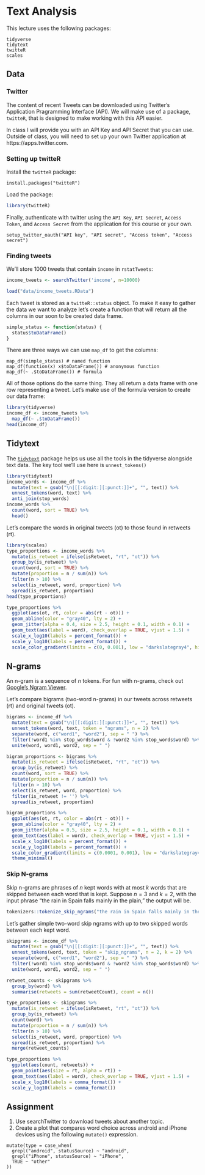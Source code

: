 # Text Analysis {#nlp}

This lecture uses the following packages:
```
tidyverse
tidytext
twitteR
scales
```

## Data

### Twitter

The content of recent Tweets can be downloaded using Twitter's Application Pragramming Interface (API).
We will make use of a package, `twitteR`, that is designed to make working with this API easier.

In class I will provide you with an API Key and API Secret that you can use. Outside of class, you
will need to set up your own Twitter application at https://apps.twitter.com.

### Setting up twitteR

Install the `twitteR` package:
```
install.packages("twitteR")
```

Load the package:
```r
library(twitteR)
```

Finally, authenticate with twitter using the `API Key`, `API Secret`, `Access Token`, and `Access Secret` 
from the application for this course or your own.
```
setup_twitter_oauth("API key", "API secret", "Access token", "Access secret")
 ```

### Finding tweets

We'll store 1000 tweets that contain `income` in `rstatTweets`:
```r
income_tweets <- searchTwitter('income', n=10000)
```

```r
load("data/income_tweets.RData")
```


Each tweet is stored as a `twitteR::status` object. To make it easy to gather
the data we want to analyze let's create a function that will return all
the columns in our soon to be created data frame.

```r
simple_status <- function(status) {
  status$toDataFrame()
}
```

There are three ways we can use `map_df` to get the columns:

```
map_df(simple_status) # named function
map_df(function(x) x$toDataFrame()) # anonymous function
map_df(~ .$toDataFrame()) # formula
```

All of those options do the same thing. They all return a data frame with one
row representing a tweet. Let's make use of the formula version to create our data frame:
```r
library(tidyverse)
income_df <- income_tweets %>%
  map_df(~ .$toDataFrame())
head(income_df)
```


## Tidytext

The [`tidytext`](http://tidytextmining.com/) package helps us use all the tools in
the tidyverse alongside text data. The key tool we'll use here is `unnest_tokens()`

```r
library(tidytext)
income_words <- income_df %>%
  mutate(text = gsub("\n|[[:digit:][:punct:]]+", "", text)) %>%
  unnest_tokens(word, text) %>%
  anti_join(stop_words)
income_words %>%
  count(word, sort = TRUE) %>%
  head()
```


Let's compare the words in original tweets (ot) to those found in retweets (rt).

```r
library(scales)
type_proportions <- income_words %>%
  mutate(is_retweet = ifelse(isRetweet, "rt", "ot")) %>%
  group_by(is_retweet) %>%
  count(word, sort = TRUE) %>%
  mutate(proportion = n / sum(n)) %>%
  filter(n > 10) %>%
  select(is_retweet, word, proportion) %>%
  spread(is_retweet, proportion) 
head(type_proportions)
```

```r
type_proportions %>%
  ggplot(aes(ot, rt, color = abs(rt - ot))) +
  geom_abline(color = "gray40", lty = 2) +
  geom_jitter(alpha = 0.4, size = 2.5, height = 0.1, width = 0.1) +
  geom_text(aes(label = word), check_overlap = TRUE, vjust = 1.5) + 
  scale_x_log10(labels = percent_format()) +
  scale_y_log10(labels = percent_format()) +
  scale_color_gradient(limits = c(0, 0.001), low = "darkslategray4", high = "gray75")
```


## N-grams

An n-gram is a sequence of $n$ tokens. For fun with n-grams, check out [Google's Ngram Viewer](https://books.google.com/ngrams). 

Let's compare bigrams (two-word n-grams) in our tweets across retweets (rt) and original tweets (ot).

```r
bigrams <- income_df %>%
  mutate(text = gsub("\n|[[:digit:][:punct:]]+", "", text)) %>%
  unnest_tokens(word, text, token = "ngrams", n = 2) %>%
  separate(word, c("word1", "word2"), sep = " ") %>%
  filter(!word1 %in% stop_words$word & !word2 %in% stop_words$word) %>%
  unite(word, word1, word2, sep = " ")

bigram_proportions <- bigrams %>%
  mutate(is_retweet = ifelse(isRetweet, "rt", "ot")) %>%
  group_by(is_retweet) %>%
  count(word, sort = TRUE) %>%
  mutate(proportion = n / sum(n)) %>%
  filter(n > 10) %>%
  select(is_retweet, word, proportion) %>%
  filter(is_retweet != '') %>%
  spread(is_retweet, proportion)

bigram_proportions %>%
  ggplot(aes(ot, rt, color = abs(rt - ot))) +
  geom_abline(color = "gray40", lty = 2) +
  geom_jitter(alpha = 0.5, size = 2.5, height = 0.1, width = 0.1) +
  geom_text(aes(label = word), check_overlap = TRUE, vjust = 1.5) + 
  scale_x_log10(labels = percent_format()) +
  scale_y_log10(labels = percent_format()) +
  scale_color_gradient(limits = c(0.0001, 0.001), low = "darkslategray4", high = "gray75") +
  theme_minimal()
```


### Skip N-grams

Skip n-grams are phrases of $n$ kept words with at most $k$ words that are skipped between each 
word that is kept.
Suppose $n=3$ and $k=2$, with the input phrase "the rain in Spain falls mainly in the plain," the output will be.
```r
tokenizers::tokenize_skip_ngrams("the rain in Spain falls mainly in the plain", n = 3, k = 2)
```

Let's gather simple two-word skip ngrams with up to two skipped words between each kept word.

```r
skipgrams <- income_df %>%
  mutate(text = gsub("\n|[[:digit:][:punct:]]+", "", text)) %>%
  unnest_tokens(word, text, token = "skip_ngrams", n = 2, k = 2) %>%
  separate(word, c("word1", "word2"), sep = " ") %>%
  filter(!word1 %in% stop_words$word & !word2 %in% stop_words$word) %>%
  unite(word, word1, word2, sep = " ")
```

```r
retweet_counts <- skipgrams %>%
  group_by(word) %>%
  summarise(retweets = sum(retweetCount), count = n())

type_proportions <- skipgrams %>%
  mutate(is_retweet = ifelse(isRetweet, "rt", "ot")) %>%
  group_by(is_retweet) %>%
  count(word) %>%
  mutate(proportion = n / sum(n)) %>%
  filter(n > 10) %>%
  select(is_retweet, word, proportion) %>%
  spread(is_retweet, proportion) %>%
  merge(retweet_counts)

type_proportions %>%
  ggplot(aes(count, retweets)) +
  geom_point(aes(size = rt, alpha = rt)) +
  geom_text(aes(label = word), check_overlap = TRUE, vjust = 1.5) + 
  scale_x_log10(labels = comma_format()) +
  scale_y_log10(labels = comma_format()) 
```


## Assignment

(1) Use searchTwitter to download tweets about another topic. 
(2) Create a plot that compares 
word choice across android and iPhone devices using the following `mutate()` expression. 

```
mutate(type = case_when(
  grepl("android", statusSource) ~ "android",
  grepl("iPhone", statusSource) ~ "iPhone",
  TRUE ~ "other"
))
```
